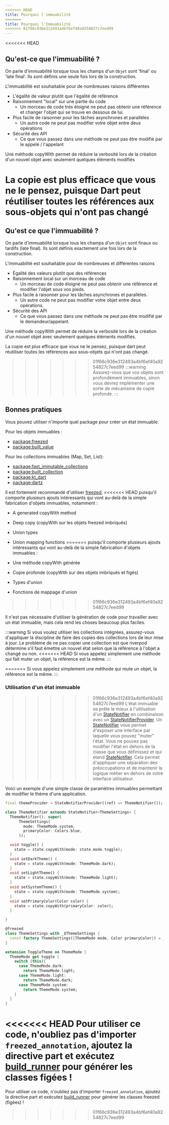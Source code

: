 ```yaml
---
<<<<<<< HEAD
title: Pourquoi l'immuabilité
=======
title: Pourquoi l'Immuabilité
>>>>>>> 01f66c936e312493a4bf6ef40a9254827c7eed99
---
```



<<<<<<< HEAD
## Qu'est-ce que l'immuabilité ?

On parle d'immuabilité lorsque tous les champs d'un `Objet` sont 'final' ou 'late final'.
Ils sont définis une seule fois lors de la construction.

L'immuabilité est souhaitable pour de nombreuses raisons différentes

- L'égalité de valeur plutôt que l'égalité de référence
- Raisonnement "local" sur une partie du code
  - Un morceau de code très éloigné ne peut pas obtenir une référence et changer l'objet qui se trouve en dessous de lui.
- Plus facile de raisonner pour les tâches asynchrones et parallèles
  - Un autre code ne peut pas modifier votre objet entre deux opérations
- Sécurité des API
  - Ce que vous passez dans une méthode ne peut pas être modifié par le appelé / l'appelant

Une méthode copyWith permet de réduire la verbosité lors de la création d'un nouvel objet avec seulement quelques éléments modifiés

La copie est plus efficace que vous ne le pensez, puisque Dart peut réutiliser toutes les références aux sous-objets qui n'ont pas changé
=======
## Qu'est ce que l'immuabilité ?

On parle d'immuabilité lorsque tous les champs d'un `Objet` sont finaux ou tardifs (late final).
Ils sont définis exactement une fois lors de la construction.

L'immuabilité est souhaitable pour de nombreuses et différentes raisons

- Égalité des valeurs plutôt que des références
- Raisonnement local sur un morceau de code
  - Un morceau de code éloigné ne peut pas obtenir une référence et modifier l'objet sous vos pieds.
- Plus facile à raisonner pour les tâches asynchrones et parallèles.
  - Un autre code ne peut pas modifier votre objet entre deux opérations.
- Sécurité des API
  - Ce que vous passez dans une méthode ne peut pas être modifié par le demandeur/appelant.

Une méthode copyWith permet de réduire la verbosité lors de la création d'un nouvel objet avec seulement
quelques éléments modifiés.

La copie est plus efficace que vous ne le pensez, puisque dart peut réutiliser toutes les références aux sous-objets qui n'ont pas changé.
>>>>>>> 01f66c936e312493a4bf6ef40a9254827c7eed99
:::warning
Assurez-vous que vos objets sont profondément immuables, sinon vous devrez implémenter une sorte de mécanisme de copie profonde.
:::

## Bonnes pratiques

Vous pouvez utiliser n'importe quel package pour créer un état immuable.

Pour les objets immuables :

- [package:freezed](https://pub.dev/packages/freezed)
- [package:built_value](https://pub.dev/packages/built_value)

Pour les collections immuables (Map, Set, List):

- [package:fast_immutable_collections](https://pub.dev/packages/fast_immutable_collections)
- [package:built_collection](https://pub.dev/packages/built_collection)
- [package:kt_dart](https://pub.dev/packages/kt_dart)
- [package:dartz](https://pub.dev/packages/dartz)

Il est fortement recommandé d'utiliser [freezed],
<<<<<<< HEAD
puisqu'il comporte plusieurs ajouts intéressants qui vont au-delà de la simple fabrication d'objets immuables, notamment :

- A generated copyWith method
- Deep copy (copyWith sur les objets freezed imbriqués)
- Union types
- Union mapping functions
=======
puisqu'il comporte plusieurs ajouts intéressants qui vont au-delà de la simple fabrication d'objets immuables :

- Une méthode copyWith générée
- Copie profonde (copyWith sur des objets imbriqués et figés)
- Types d'union
- Fonctions de mappage d'union
>>>>>>> 01f66c936e312493a4bf6ef40a9254827c7eed99

Il n'est pas nécessaire d'utiliser la génération de code pour travailler avec un état immuable, mais cela rend les choses beaucoup plus faciles.

:::warning
Si vous voulez utiliser les collections intégrées, assurez-vous d'appliquer la discipline de faire des copies des collections lors de leur mise à jour.
Le problème de ne pas copier une collection est que riverpod détermine s'il faut émettre un nouvel état selon que la référence à l'objet a changé ou non.
<<<<<<< HEAD
Si vous appelez simplement une méthode qui fait muter un objet, la référence est la même.
:::

=======
Si vous appelez simplement une méthode qui mute un objet, la référence est la même.
:::

### Utilisation d'un état immuable

>>>>>>> 01f66c936e312493a4bf6ef40a9254827c7eed99
L'état immuable se prête le mieux à l'utilisation d'un [StateNotifier] en combinaison avec un [StateNotifierProvider].
Un [StateNotifier] vous permet d'exposer une interface par laquelle vous pouvez "muter" l'état.
Vous ne pouvez pas modifier l'état en dehors de la classe que vous définissez et qui étend [StateNotifier].
Cela permet d'appliquer une séparation des préoccupations et de maintenir la logique métier en dehors de votre interface utilisateur.

Voici un exemple d'une simple classe de paramètres immuables permettant de modifier le thème d'une application.

```dart
final themeProvider = StateNotifierProvider((ref) => ThemeNotifier());

class ThemeNotifier extends StateNotifier<ThemeSettings> {
  ThemeNotifier(): super(
      ThemeSettings(
        mode: ThemeMode.system,
        primaryColor: Colors.blue,
      ));

  void toggle() {
    state = state.copyWith(mode: state.mode.toggle);
  }
  void setDarkTheme() {
    state = state.copyWith(mode: ThemeMode.dark);
  }
  void setLightTheme() {
    state = state.copyWith(mode: ThemeMode.light);
  }
  void setSystemTheme() {
    state = state.copyWith(mode: ThemeMode.system);
  }
  void setPrimaryColor(Color color) {
    state = state.copyWith(primaryColor: color);
  }

}

@freezed
class ThemeSettings with _$ThemeSettings {
  const factory ThemeSettings({ThemeMode mode, Color primaryColor}) = _ThemeSettings;
}

extension ToggleTheme on ThemeMode {
  ThemeMode get toggle {
    switch (this){
      case ThemeMode.dark:
        return ThemeMode.light;
      case ThemeMode.light:
        return ThemeMode.dark;
      case ThemeMode.system:
        return ThemeMode.system;
    }
  }
}
```

<<<<<<< HEAD
Pour utiliser ce code, n'oubliez pas d'importer `freezed_annotation`, ajoutez la directive part et exécutez [build_runner] pour générer les classes figées !
=======
Pour utiliser ce code, n'oubliez pas d'importer `freezed_annotation`, ajoutez la directive part et exécutez [build_runner] pour générer les classes freezed (figées) !
>>>>>>> 01f66c936e312493a4bf6ef40a9254827c7eed99

[changenotifier]: https://api.flutter.dev/flutter/foundation/ChangeNotifier-class.html
[statenotifier]: https://pub.dev/documentation/riverpod/latest/riverpod/StateNotifier-class.html
[statenotifierprovider]: https://pub.dev/documentation/riverpod/latest/riverpod/StateNotifierProvider-class.html
[asyncvalue]: https://pub.dev/documentation/riverpod/latest/riverpod/AsyncValue-class.html
[freezed]: https://pub.dev/packages/freezed
[build_runner]: https://pub.dev/packages/build_runner
